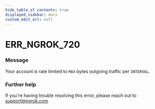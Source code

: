 ```yaml
---
hide_table_of_contents: true
displayed_sidebar: docs
custom_edit_url: null
---
```



# ERR_NGROK_720

### Message
Your account is rate limited to `MAX` bytes outgoing traffic per `INTERVAL`.

### Further help
If you're having trouble resolving this error, please reach out to [support@ngrok.com](mailto:support@ngrok.com?subject=Help%20with%20ERR_NGROK_720)


<ErrorDetails error='err_ngrok_720' />
